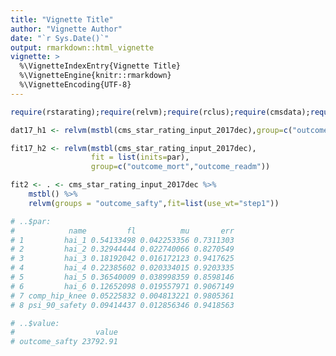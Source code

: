 ```yaml
---
title: "Vignette Title"
author: "Vignette Author"
date: "`r Sys.Date()`"
output: rmarkdown::html_vignette
vignette: >
  %\VignetteIndexEntry{Vignette Title}
  %\VignetteEngine{knitr::rmarkdown}
  %\VignetteEncoding{UTF-8}
---
```


```r
require(rstarating);require(relvm);require(rclus);require(cmsdata);require(reshape2);require(dplyr)
```

```r
dat17_h1 <- relvm(mstbl(cms_star_rating_input_2017dec),group=c("outcome_mort","outcome_readm"))

fit17_h2 <- relvm(mstbl(cms_star_rating_input_2017dec),
                  fit = list(inits=par),
                  group=c("outcome_mort","outcome_readm"))
```


```r
fit2 <- . <- cms_star_rating_input_2017dec %>% 
    mstbl() %>% 
    relvm(groups = "outcome_safty",fit=list(use_wt="step1"))
```

```r
# ..$par:
#            name         fl          mu       err
# 1         hai_1 0.54133498 0.042253356 0.7311303
# 2         hai_2 0.32944444 0.022740066 0.8270549
# 3         hai_3 0.18192042 0.016172123 0.9417625
# 4         hai_4 0.22385602 0.020334015 0.9203335
# 5         hai_5 0.36540009 0.038998359 0.8598146
# 6         hai_6 0.12652098 0.019557971 0.9067149
# 7 comp_hip_knee 0.05225832 0.004813221 0.9805361
# 8 psi_90_safety 0.09414437 0.012856346 0.9418563

# ..$value:
#                  value
# outcome_safty 23792.91
```











